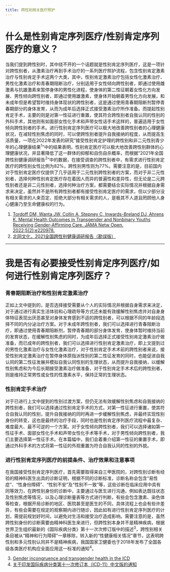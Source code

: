 ```yaml
---
title: 跨性别相关医疗照护
---
```


# 什么是性别肯定序列医疗/性别肯定序列医疗的意义？

当我们提到跨性别时，其中绕不开的一个话题就是性别肯定序列医疗，这是一项针对跨性别者，从激素治疗再到手术治疗的一系列医疗照护流程，包含性别肯定激素治疗与性别肯定手术这两个大类，其中，性别肯定激素治疗包括女性化激素治疗、男性化激素治疗和青春期阻断治疗，分别适用于女性倾向跨性别者，即通过使用雌激素与抗雄激素来暂停身体的男性化进程，使身体的第二性征朝着女性化方向发展、男性倾向跨性别者，即通过使用雄激素，使身体开始朝着男性化方向发展，和未成年但是希望暂时维持身体现状的跨性别者，这是通过使用青春期阻断剂暂停青春期部分的身体发育，从而为成年后选择正式接受激素治疗所作准备。而提起性别肯定手术，主要的则是对第一性征进行重置，使其符合跨性别者自我认同的性别的外科手术，其他则有如面部女性化手术和声带女性话手术这样的，普遍适用于女性倾向跨性别者的手术。进行性别肯定序列医疗可以极大地改善跨性别者的心理健康状况，在减轻性别焦虑的同时，可以使跨性别者提升自我接纳的程度，从而提高生活质量，一项在2022年发表的研究“接受性别肯定护理的跨性别和非二元性别青少年的心理健康结果<sup>1</sup>”中的结果表明，性别肯定医疗可以极大地改善跨性别群体的心理健康状况，并显著降低了这一群体的抑郁和自伤自杀概率，而根据“2021年全国跨性别健康调研报告<sup>2</sup>”中的数据，在接受调查的跨性别者中，有需求进行性别肯定医疗的跨性别女性比例为82%，跨性别男性则为77%。需要注意的是，目前国内对于性别肯定医疗仅提供了几乎适用于二元性别跨性别者的方案，而对于非二元性别者，选择何种性别肯定医疗存在着因人而异的普遍性和差异性，但无论是二元跨性别者还是非二元性别者，选择何种治疗方案，都需要结合实际情况并根据自身需求来决定，虽然并不是所有跨性别者都有接受性别肯定医疗的需求，但以少部分没有相关需求的人来否定、拒绝大部分有相关需求的人，是极其不人道且罔顾他人身心健康乃至生命健康权的行为。

1. [Tordoff DM, Wanta JW, Collin A, Stepney C, Inwards-Breland DJ, Ahrens K. Mental Health Outcomes in Transgender and Nonbinary Youths Receiving Gender-Affirming Care. JAMA Netw Open. 2022;5(2):e220978.](https://doi.org/10.1001/jamanetworkopen.2022.0978)
2. [北同文化，2021全国跨性别健康调研报告（勘误版）](https://data.transzh.org/pdf/2021全国跨性别健康调研报告（勘误版）.pdf)

---

# 我是否有必要接受性别肯定序列医疗/如何进行性别肯定序列医疗？

### 青春期阻断治疗和性别肯定激素治疗

正如上文中提到的，是否选择接受需要从个人的实际情况并根据自身需求来决定，对于通过进行真实生活体验和心理疏导等方式还未能有效缓解性别焦虑并对自身身体特征表现出厌恶甚至对身体发育感到不适的跨性别者，可以根据不同的年龄段选择不同的内分泌治疗方案。对于未成年跨性别者，我们可以选择进行青春阻断治疗，即通过使用青春期阻断剂，暂停青春期的部分身体发育，使身体暂时维持当前的发育状态，在缓解性别焦虑的同时，为成年后选择正式接受性别肯定激素治疗做准备，而已成年的跨性别者，我们可以选择进行性别肯定激素治疗，即上文提到过的男性化激素治疗与女性化激素治疗，对于性别肯定手术术前的跨性别者来说，接受性别肯定激素治疗在暂停身体原指派性别的第二性征发育的同时，也能促进自我认同的第二性征发展并模拟自我认同性别的生理状态，从而提升自我接纳，以缓解性别焦虑和为今后长期接受激素治疗做准备，对于性别肯定手术术后的跨性别者，则是维持正常男性或女性的性激素水平，保持正常的生理状态。

### 性别肯定手术治疗

对于已进行上文中提到的性别过渡方案，但仍无法有效缓解性别焦虑和自我接纳的跨性别者，我们可以选择通过性别肯定手术的方式，对第一性征进行重置，使其符合自我认同的性别，提升自我接纳的同时再进一步缓解性别焦虑，并最终实现性别身份的转变，这也是最终的治疗手段，同时也是性别肯定序列医疗流程中最复杂、难度最大、最不可逆的一个方案。对于女性倾向跨性别者，我们可以选择诸如第一性征手术、面部女性化手术和声带女性化手术等手术，对于男性倾向跨性别者，我们主要选择第一性征手术。在本篇幅中，我们会着重介绍第一性征的重置手术，即通过外科手术的方式将第一性征的外观重置为符合自我认同的性别的外貌。

### 进行性别肯定序列医疗的前提条件、治疗效果和注意事项

在我国接受性别肯定序列医疗，首先需要取得来自三甲医院的，对跨性别诊断有经验的精神科医生出具的诊断证明，根据不同的诊断标准，诊断名称会包含“易性症”、“性身份障碍”、“性别不安”及“性别不一致”等，这些诊断在临床应用中具有同等效力，在跨性别身份的诊断中，主要通过与医生进行沟通，例如表达既往状态及性别焦虑等情况，以及心理诊断量表等方式进行判断，有些会包含激素、染色体等检查，根据开局诊断的地区、医院甚至是医生的不同，具体流程上也会有些许差异，有些会需要在规定的观察期内进行随诊，因此如有进行性别肯定序列医疗的计划，需提前规划好时间，以避免对生活和接受治疗造成影响。需要注意的是，虽然跨性别身份的诊断需要由精神科医生来进行，但跨性别本身并不是精神疾病，根据世界卫生组织最新的《国际疾病分类》第十一次次修订版中的描述<sup>3</sup>，跨性别相关条目被从“精神和行为障碍”一章移除，转入新的“性健康相关情况”章节，这表明跨性别和多元性别认同并不是精神疾病，我国国家卫健委也于2018年发布了全国各级各类医疗机构应全面应用这一标准的通知<sup>4</sup>。

3. [Gender incongruence and transgender health in the ICD](https://www.who.int/standards/classifications/frequently-asked-questions/gender-incongruence-and-transgender-health-in-the-icd)
4. [关于印发国际疾病分类第十一次修订本（ICD-11）中文版的通知](http://www.phic.org.cn/zcbz/bzypj/bzgf/gjbz/202408/t20240819_438099.html)

